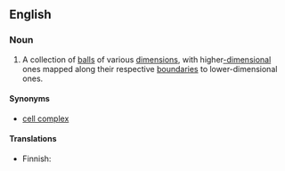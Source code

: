 ==English==
{{wikipedia}}

===Noun===
{{en-noun|es|head=[[C]][[W]] [[complex]]}}

# {{topology}} A collection of [[ball]]s of various [[dimension]]s, with higher[[-dimensional]] ones mapped along their respective [[boundary|boundaries]] to lower-dimensional ones.

====Synonyms====
* [[cell complex]]

====Translations====
{{trans-top|collection of balls of various dimensions}}
* Finnish: {{t|fi|CW-kompleksi}}
{{trans-mid}}
{{trans-bottom}}